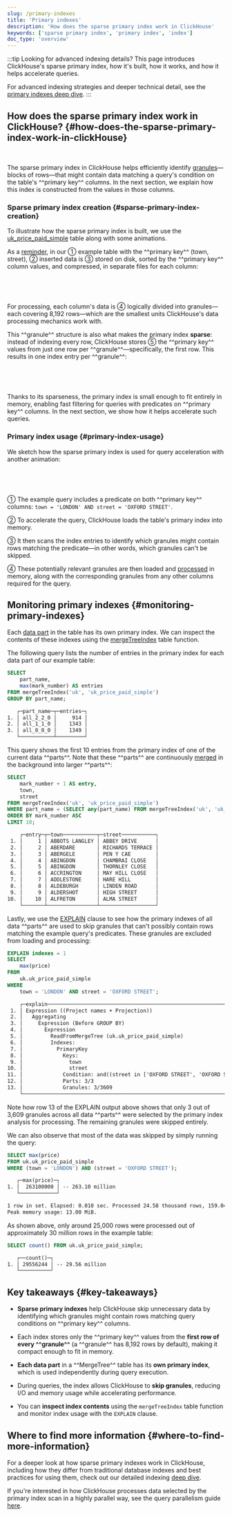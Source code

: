 ```yaml
---
slug: /primary-indexes
title: 'Primary indexes'
description: 'How does the sparse primary index work in ClickHouse'
keywords: ['sparse primary index', 'primary index', 'index']
doc_type: 'overview'
---
```




:::tip Looking for advanced indexing details?
This page introduces ClickHouse's sparse primary index, how it's built, how it works, and how it helps accelerate queries.

For advanced indexing strategies and deeper technical detail, see the [primary indexes deep dive](/guides/best-practices/sparse-primary-indexes).
:::

## How does the sparse primary index work in ClickHouse? {#how-does-the-sparse-primary-index-work-in-clickHouse}

<br/>

The sparse primary index in ClickHouse helps efficiently identify [granules](https://clickhouse.com/docs/guides/best-practices/sparse-primary-indexes#data-is-organized-into-granules-for-parallel-data-processing)—blocks of rows—that might contain data matching a query's condition on the table's ^^primary key^^ columns. In the next section, we explain how this index is constructed from the values in those columns.

### Sparse primary index creation {#sparse-primary-index-creation}

To illustrate how the sparse primary index is built, we use the [uk_price_paid_simple](https://clickhouse.com/docs/parts) table along with some animations.

As a [reminder](https://clickhouse.com/docs/parts), in our ① example table with the ^^primary key^^ (town, street), ② inserted data is ③ stored on disk, sorted by the ^^primary key^^ column values, and compressed, in separate files for each column:

<Image img={visual01} size="lg"/>

<br/><br/>

For processing, each column's data is ④ logically divided into granules—each covering 8,192 rows—which are the smallest units ClickHouse's data processing mechanics work with.

This ^^granule^^ structure is also what makes the primary index **sparse**: instead of indexing every row, ClickHouse stores ⑤ the ^^primary key^^ values from just one row per ^^granule^^—specifically, the first row. This results in one index entry per ^^granule^^:

<Image img={visual02} size="lg"/>

<br/><br/>

Thanks to its sparseness, the primary index is small enough to fit entirely in memory, enabling fast filtering for queries with predicates on ^^primary key^^ columns. In the next section, we show how it helps accelerate such queries.

### Primary index usage {#primary-index-usage}

We sketch how the sparse primary index is used for query acceleration with another animation:

<Image img={visual03} size="lg"/>

<br/><br/>

① The example query includes a predicate on both ^^primary key^^ columns: `town = 'LONDON' AND street = 'OXFORD STREET'`.

② To accelerate the query, ClickHouse loads the table's primary index into memory.

③ It then scans the index entries to identify which granules might contain rows matching the predicate—in other words, which granules can't be skipped.

④ These potentially relevant granules are then loaded and [processed](/optimize/query-parallelism) in memory, along with the corresponding granules from any other columns required for the query.

## Monitoring primary indexes {#monitoring-primary-indexes}

Each [data part](/parts) in the table has its own primary index. We can inspect the contents of these indexes using the [mergeTreeIndex](/sql-reference/table-functions/mergeTreeIndex) table function.

The following query lists the number of entries in the primary index for each data part of our example table:

```sql
SELECT
    part_name,
    max(mark_number) AS entries
FROM mergeTreeIndex('uk', 'uk_price_paid_simple')
GROUP BY part_name;
```

```txt
   ┌─part_name─┬─entries─┐
1. │ all_2_2_0 │     914 │
2. │ all_1_1_0 │    1343 │
3. │ all_0_0_0 │    1349 │
   └───────────┴─────────┘
```

This query shows the first 10 entries from the primary index of one of the current data ^^parts^^. Note that these ^^parts^^ are continuously [merged](/merges) in the background into larger ^^parts^^:

```sql 
SELECT 
    mark_number + 1 AS entry,
    town,
    street
FROM mergeTreeIndex('uk', 'uk_price_paid_simple')
WHERE part_name = (SELECT any(part_name) FROM mergeTreeIndex('uk', 'uk_price_paid_simple')) 
ORDER BY mark_number ASC
LIMIT 10;
```

```txt
    ┌─entry─┬─town───────────┬─street───────────┐
 1. │     1 │ ABBOTS LANGLEY │ ABBEY DRIVE      │
 2. │     2 │ ABERDARE       │ RICHARDS TERRACE │
 3. │     3 │ ABERGELE       │ PEN Y CAE        │
 4. │     4 │ ABINGDON       │ CHAMBRAI CLOSE   │
 5. │     5 │ ABINGDON       │ THORNLEY CLOSE   │
 6. │     6 │ ACCRINGTON     │ MAY HILL CLOSE   │
 7. │     7 │ ADDLESTONE     │ HARE HILL        │
 8. │     8 │ ALDEBURGH      │ LINDEN ROAD      │
 9. │     9 │ ALDERSHOT      │ HIGH STREET      │
10. │    10 │ ALFRETON       │ ALMA STREET      │
    └───────┴────────────────┴──────────────────┘
```

Lastly, we use the [EXPLAIN](/sql-reference/statements/explain) clause to see how the primary indexes of all data ^^parts^^ are used to skip granules that can't possibly contain rows matching the example query's predicates. These granules are excluded from loading and processing:
```sql
EXPLAIN indexes = 1
SELECT
    max(price)
FROM
    uk.uk_price_paid_simple
WHERE
    town = 'LONDON' AND street = 'OXFORD STREET';
```

```txt
    ┌─explain────────────────────────────────────────────────────────────────────────────────────────────────────┐
 1. │ Expression ((Project names + Projection))                                                                  │
 2. │   Aggregating                                                                                              │
 3. │     Expression (Before GROUP BY)                                                                           │
 4. │       Expression                                                                                           │
 5. │         ReadFromMergeTree (uk.uk_price_paid_simple)                                                        │
 6. │         Indexes:                                                                                           │
 7. │           PrimaryKey                                                                                       │
 8. │             Keys:                                                                                          │
 9. │               town                                                                                         │
10. │               street                                                                                       │
11. │             Condition: and((street in ['OXFORD STREET', 'OXFORD STREET']), (town in ['LONDON', 'LONDON'])) │
12. │             Parts: 3/3                                                                                     │
13. │             Granules: 3/3609                                                                               │
    └────────────────────────────────────────────────────────────────────────────────────────────────────────────┘
```

Note how row 13 of the EXPLAIN output above shows that only 3 out of 3,609 granules across all data ^^parts^^ were selected by the primary index analysis for processing. The remaining granules were skipped entirely.

We can also observe that most of the data was skipped by simply running the query:
```sql 
SELECT max(price)
FROM uk.uk_price_paid_simple
WHERE (town = 'LONDON') AND (street = 'OXFORD STREET');
```

```txt
   ┌─max(price)─┐
1. │  263100000 │ -- 263.10 million
   └────────────┘

1 row in set. Elapsed: 0.010 sec. Processed 24.58 thousand rows, 159.04 KB (2.53 million rows/s., 16.35 MB/s.)
Peak memory usage: 13.00 MiB.
```

As shown above, only around 25,000 rows were processed out of approximately 30 million rows in the example table:
```sql 
SELECT count() FROM uk.uk_price_paid_simple;
```

```txt
   ┌──count()─┐
1. │ 29556244 │ -- 29.56 million
   └──────────┘
```

##  Key takeaways {#key-takeaways}

* **Sparse primary indexes** help ClickHouse skip unnecessary data by identifying which granules might contain rows matching query conditions on ^^primary key^^ columns. 

* Each index stores only the ^^primary key^^ values from the **first row of every ^^granule^^** (a ^^granule^^ has 8,192 rows by default), making it compact enough to fit in memory. 

* **Each data part** in a ^^MergeTree^^ table has its **own primary index**, which is used independently during query execution. 

* During queries, the index allows ClickHouse to **skip granules**, reducing I/O and memory usage while accelerating performance. 

* You can **inspect index contents** using the `mergeTreeIndex` table function and monitor index usage with the `EXPLAIN` clause.

## Where to find more information {#where-to-find-more-information}

For a deeper look at how sparse primary indexes work in ClickHouse, including how they differ from traditional database indexes and best practices for using them, check out our detailed indexing [deep dive](/guides/best-practices/sparse-primary-indexes).

If you're interested in how ClickHouse processes data selected by the primary index scan in a highly parallel way, see the query parallelism guide [here](/optimize/query-parallelism).
